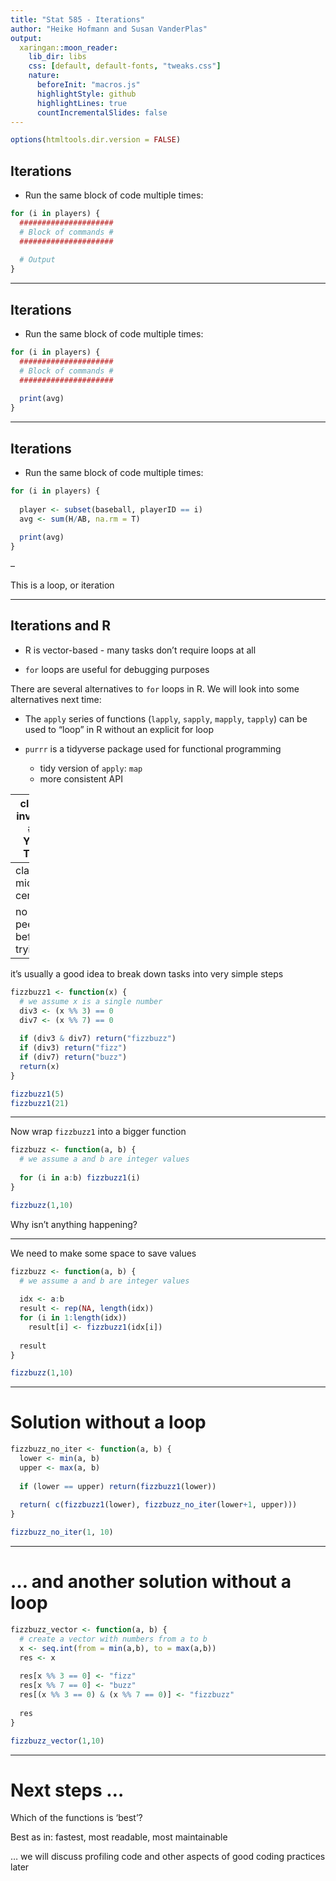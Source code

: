 ```yaml
---
title: "Stat 585 - Iterations"
author: "Heike Hofmann and Susan VanderPlas"
output:
  xaringan::moon_reader:
    lib_dir: libs
    css: [default, default-fonts, "tweaks.css"]
    nature:
      beforeInit: "macros.js"
      highlightStyle: github
      highlightLines: true
      countIncrementalSlides: false
---
```


```r
options(htmltools.dir.version = FALSE)
```
## Iterations

- Run the same block of code multiple times:
```r
for (i in players) {
  #####################
  # Block of commands #
  #####################
  
  # Output
}
```

---

## Iterations

- Run the same block of code multiple times:
```r
for (i in players) {
  #####################
  # Block of commands #
  #####################
  
  print(avg)
}
```


---

## Iterations

- Run the same block of code multiple times:
```r
for (i in players) {
  
  player <- subset(baseball, playerID == i)
  avg <- sum(H/AB, na.rm = T)
  
  print(avg)
}
```

--

This is a loop, or iteration

---

## Iterations and R

- R is vector-based - many tasks don't require loops at all

- `for` loops are useful for debugging purposes

There are several alternatives to `for` loops in R. We will look into some alternatives next time:

- The `apply` series of functions (`lapply`, `sapply`, `mapply`, `tapply`) can be used to "loop" in R without an explicit for loop

- `purrr` is a tidyverse package used for functional programming
    - tidy version of `apply`: `map`
    - more consistent API


---
class: inverse
## Your Turn

[FizzBuzz](http://www.dr-mikes-math-games-for-kids.com/fizz-buzz.html) is a common game to teach children multiplication tables

Write a function that, for any number between lower bound $a$ and upper bound $b$, outputs the correct response to FizzBuzz:

- if the number is divisible by 3, the program returns "fizz" instead of the number
- if the number is divisible by 7, the program returns "buzz" instead of the number
- if the number is divisible by 3 and 7, the program returns "fizzbuzz" instead of the number
- in any other case return the number unchanged

The modulus operator, `%%` will be useful.

1. Write a fizzbuzz function using a `for` loop

2. Can you make your function work without using a loop?

---
class: middle, center

no peeking before trying!

---

it's usually a good idea to break down tasks into very simple steps

```r
fizzbuzz1 <- function(x) {
  # we assume x is a single number
  div3 <- (x %% 3) == 0
  div7 <- (x %% 7) == 0
  
  if (div3 & div7) return("fizzbuzz")
  if (div3) return("fizz")
  if (div7) return("buzz")
  return(x)
}

fizzbuzz1(5)
fizzbuzz1(21)
```

---

Now wrap `fizzbuzz1` into a bigger function

```r
fizzbuzz <- function(a, b) {
  # we assume a and b are integer values
  
  for (i in a:b) fizzbuzz1(i)
}

fizzbuzz(1,10)
```

Why isn't anything happening?

---

We need to make some space to save values

```r
fizzbuzz <- function(a, b) {
  # we assume a and b are integer values
  
  idx <- a:b
  result <- rep(NA, length(idx))
  for (i in 1:length(idx)) 
    result[i] <- fizzbuzz1(idx[i])
  
  result
}

fizzbuzz(1,10)
```

---

# Solution without a loop

```r
fizzbuzz_no_iter <- function(a, b) {
  lower <- min(a, b)
  upper <- max(a, b)
  
  if (lower == upper) return(fizzbuzz1(lower))
  
  return( c(fizzbuzz1(lower), fizzbuzz_no_iter(lower+1, upper)))
}

fizzbuzz_no_iter(1, 10)
```

---

# ... and another solution without a loop

```r
fizzbuzz_vector <- function(a, b) {
  # create a vector with numbers from a to b
  x <- seq.int(from = min(a,b), to = max(a,b))
  res <- x
  
  res[x %% 3 == 0] <- "fizz"
  res[x %% 7 == 0] <- "buzz"
  res[(x %% 3 == 0) & (x %% 7 == 0)] <- "fizzbuzz"
  
  res
}

fizzbuzz_vector(1,10)
```
---

# Next steps ...

Which of the functions is 'best'?

Best as in: fastest, most readable, most maintainable

... we will discuss profiling code and other aspects of good coding practices later
